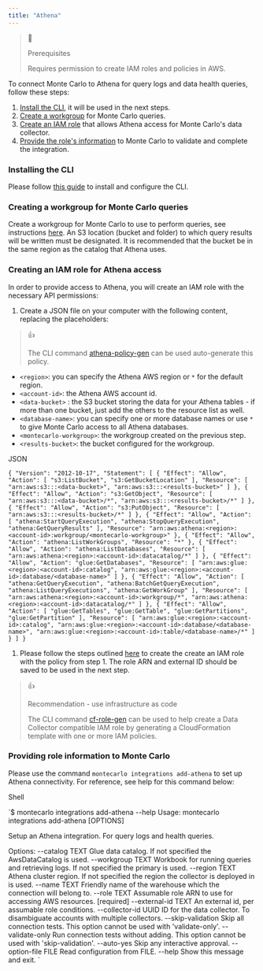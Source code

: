 ```yaml
---
title: "Athena"
---
```


> 📘
> 
> Prerequisites
> 
> Requires permission to create IAM roles and policies in AWS.

To connect Monte Carlo to Athena for query logs and data health queries, follow these steps:

1. [Install the CLI](/docs/glue#installing-the-cli), it will be used in the next steps.
2. [Create a workgroup](/docs/athena#creating-a-workgroup-for-monte-carlo-queries) for Monte Carlo queries.
3. [Create an IAM role](/docs/athena#creating-an-iam-role-for-athena-access) that allows Athena access for Monte Carlo's data collector.
4. [Provide the role's information](/docs/athena#providing-role-information-to-monte-carlo) to Monte Carlo to validate and complete the integration.

### Installing the CLI

Please follow [this guide](/docs/using-the-cli) to install and configure the CLI.

### Creating a workgroup for Monte Carlo queries

Create a workgroup for Monte Carlo to use to perform queries, see instructions [here](https://docs.aws.amazon.com/athena/latest/ug/workgroups-procedure.html). An S3 location (bucket and folder) to which query results will be written must be designated. It is recommended that the bucket be in the same region as the catalog that Athena uses.

### Creating an IAM role for Athena access

In order to provide access to Athena, you will create an IAM role with the necessary API permissions:

1. Create a JSON file on your computer with the following content, replacing the placeholders:

> 👍
> 
> The CLI command [athena-policy-gen](/docs/auto-generating-iam-policies) can be used auto-generate this policy.

* `<region>`: you can specify the Athena AWS region or `*` for the default region.
* `<account-id>`: the Athena AWS account id.
* `<data-bucket>` : the S3 bucket storing the data for your Athena tables - if more than one bucket, just add the others to the resource list as well.
* `<database-name>`: you can specify one or more database names or use `*` to give Monte Carlo access to all Athena databases.
* `<montecarlo-workgroup>`: the workgroup created on the previous step.
* `<results-bucket>`: the bucket configured for the workgroup.

JSON

`{
    "Version": "2012-10-17",
    "Statement": [
        {
            "Effect": "Allow",
            "Action": [
                "s3:ListBucket",
                "s3:GetBucketLocation"
            ],
            "Resource": [
                "arn:aws:s3:::<data-bucket>",
                "arn:aws:s3:::<results-bucket>"
            ]
        },
        {
            "Effect": "Allow",
            "Action": "s3:GetObject",
            "Resource": [
                "arn:aws:s3:::<data-bucket>/*",
                "arn:aws:s3:::<results-bucket>/*"
            ]
        },
        {
            "Effect": "Allow",
            "Action": "s3:PutObject",
            "Resource": [
                "arn:aws:s3:::<results-bucket>/*"
            ]
        },
        {
            "Effect": "Allow",
            "Action": [
                "athena:StartQueryExecution",
                "athena:StopQueryExecution",
                "athena:GetQueryResults"
            ],
            "Resource": "arn:aws:athena:<region>:<account-id>:workgroup/<montecarlo-workgroup>"
        },
        {
            "Effect": "Allow",
            "Action": "athena:ListWorkGroups",
            "Resource": "*"
        },
        {
            "Effect": "Allow",
            "Action": "athena:ListDatabases",
            "Resource": [
                "arn:aws:athena:<region>:<account-id>:datacatalog/*"
            ]
        },
        {
            "Effect": "Allow",
            "Action": "glue:GetDatabases",
            "Resource": [
                "arn:aws:glue:<region>:<account-id>:catalog",
                "arn:aws:glue:<region>:<account-id>:database/<database-name>"
            ]
        },
        {
            "Effect": "Allow",
            "Action": [
                "athena:GetQueryExecution",
                "athena:BatchGetQueryExecution",
                "athena:ListQueryExecutions",
                "athena:GetWorkGroup"
            ],
            "Resource": [
                "arn:aws:athena:<region>:<account-id>:workgroup/*",
                "arn:aws:athena:<region>:<account-id>:datacatalog/*"
            ]
        },
        {
            "Effect": "Allow",
            "Action": [
                "glue:GetTables",
                "glue:GetTable",
                "glue:GetPartitions",
                "glue:GetPartition"
            ],
            "Resource": [
                "arn:aws:glue:<region>:<account-id>:catalog",
                "arn:aws:glue:<region>:<account-id>:database/<database-name>",
                "arn:aws:glue:<region>:<account-id>:table/<database-name>/*"
            ]
        }
    ]
}
`

1. Please follow the steps outlined [here](/docs/creating-iam-roles) to create the create an IAM role with the policy from step 1\. The role ARN and external ID should be saved to be used in the next step.

> 👍
> 
> Recommendation - use infrastructure as code
> 
> The CLI command [cf-role-gen](/docs/creating-iam-roles#generating-a-cloudformation-template-using-the-mc-cli-recommended) can be used to help create a Data Collector compatible IAM role by generating a CloudFormation template with one or more IAM policies.

### Providing role information to Monte Carlo

Please use the command `montecarlo integrations add-athena` to set up Athena connectivity. For reference, see help for this command below:

Shell

`$ montecarlo integrations add-athena --help
Usage: montecarlo integrations add-athena [OPTIONS]

  Setup an Athena integration. For query logs and health queries.

Options:
  --catalog TEXT       Glue data catalog. If not specified the AwsDataCatalog
                       is used.
  --workgroup TEXT     Workbook for running queries and retrieving logs. If
                       not specified the primary is used.
  --region TEXT        Athena cluster region. If not specified the region the
                       collector is deployed in is used.
  --name TEXT          Friendly name of the warehouse which the connection
                       will belong to.
  --role TEXT          Assumable role ARN to use for accessing AWS resources.
                       [required]
  --external-id TEXT   An external id, per assumable role conditions.
  --collector-id UUID  ID for the data collector. To disambiguate accounts
                       with multiple collectors.
  --skip-validation    Skip all connection tests. This option cannot be used
                       with 'validate-only'.
  --validate-only      Run connection tests without adding. This option cannot
                       be used with 'skip-validation'.
  --auto-yes           Skip any interactive approval.
  --option-file FILE   Read configuration from FILE.
  --help               Show this message and exit.
`